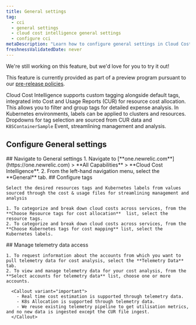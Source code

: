 ```yaml
---
title: General settings
tag:
  - cci
  - general settings
  - cloud cost intelligence general settings
  - configure cci
metaDescription: "Learn how to configure general settings in Cloud Cost Intelligence, including account management, data retention, and notification preferences."
freshnessValidatedDate: never
---
```


<Callout title="preview">
  We're still working on this feature, but we'd love for you to try it out!

  This feature is currently provided as part of a preview program pursuant to our [pre-release policies](/docs/licenses/license-information/referenced-policies/new-relic-pre-release-policy).
</Callout>

Cloud Cost Intelligence supports custom tagging alongside default tags, integrated into Cost and Usage Reports (CUR) for resource cost allocation. This allows you to filter and group tags for detailed expense analysis. In Kubernetes environments, labels can be applied to clusters and resources. Dropdowns for tag selection are sourced from CUR data and `K8SContainerSample` Event, streamlining management and analysis.

## Configure General settings

<Steps>

  <Step>
    ## Navigate to General settings
      1. Navigate to <DNT>[**one.newrelic.com**](https://one.newrelic.com) > **All Capabilities** > **Cloud Cost Intelligence**</DNT>.
      2. From the left-hand navigation menu, select the **General** tab.
  </Step>

  <Step>
    ## Configure tags

    Select the desired resources tags and Kubernetes labels from values sourced through the cost & usage files for streamlining management and analysis

    1. To categorize and break down cloud costs across services, from the **Choose Resource tags for cost allocation**  list, select the resource tags.
    2. To categorize and break down cloud costs across services, from the **Choose Kubernetes tags for cost mapping** list, select the Kubernetes labels.
  </Step>

  <Step>
    ## Manage telemetry data access

    1. To request information about the accounts from which you want to pull telemetry data for cost analysis, select the **Telemetry Data** tab.
    2. To view and manage telemetry data for your cost analysis, from the **Select accounts for telemetry data** list, choose one or more accounts.

      <Callout variant="important">
        - Real time cost estimation is supported through telemetry data.
        - K8s Allocation is supported through telemetry data.
        - We reuse existing telemetry pipeline to get utilisation metrics, and no new data is ingested except the CUR file ingest.
      </Callout>
  </Step>

</Steps>